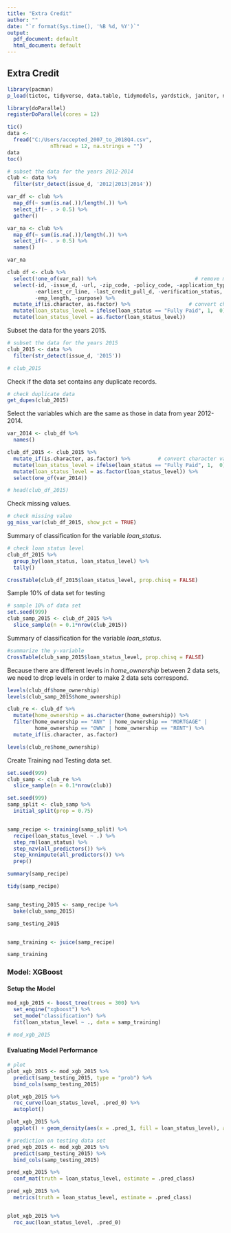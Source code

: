 ---
title: "Extra Credit"
author: ""
date: "`r format(Sys.time(), '%B %d, %Y')`"
output:
  pdf_document: default
  html_document: default
---



\clearpage


## Extra Credit


```{r,include=FALSE}
library(pacman)
p_load(tictoc, tidyverse, data.table, tidymodels, yardstick, janitor, naniar, discrim, gmodels, knitr)

library(doParallel)
registerDoParallel(cores = 12)
```


```{r,include=FALSE}
tic()
data <- 
  fread("C:/Users/accepted_2007_to_2018Q4.csv", 
              nThread = 12, na.strings = "")
data
toc()

# subset the data for the years 2012-2014
club <- data %>%
  filter(str_detect(issue_d, '2012|2013|2014'))

var_df <- club %>% 
  map_df(~ sum(is.na(.))/length(.)) %>% 
  select_if(~ . > 0.5) %>%
  gather() 

var_na <- club %>% 
  map_df(~ sum(is.na(.))/length(.)) %>% 
  select_if(~ . > 0.5) %>%
  names()

var_na

club_df <- club %>%
  select(!one_of(var_na)) %>%                                # remove most missing value variables
  select(-id, -issue_d, -url, -zip_code, -policy_code, -application_type, -title, -emp_title, 
         -earliest_cr_line, -last_credit_pull_d, -verification_status, -last_pymnt_d, -addr_state, 
         -emp_length, -purpose) %>% 
  mutate_if(is.character, as.factor) %>%                   # convert character vars to factor vars
  mutate(loan_status_level = ifelse(loan_status == "Fully Paid", 1,  0)) %>%      # classification
  mutate(loan_status_level = as.factor(loan_status_level))
```


Subset the data for the years 2015.


```{r}
# subset the data for the years 2015
club_2015 <- data %>%
  filter(str_detect(issue_d, '2015'))

# club_2015
```


Check if the data set contains any duplicate records.


```{r}
# check duplicate data
get_dupes(club_2015)
```


Select the variables which are the same as those in data from year 2012-2014.


```{r}
var_2014 <- club_df %>% 
  names()

club_df_2015 <- club_2015 %>%
  mutate_if(is.character, as.factor) %>%         # convert character vars to factor vars
  mutate(loan_status_level = ifelse(loan_status == "Fully Paid", 1,  0)) %>%   # classification
  mutate(loan_status_level = as.factor(loan_status_level)) %>%
  select(one_of(var_2014))

# head(club_df_2015)
```


Check missing values.


```{r}
# check missing value
gg_miss_var(club_df_2015, show_pct = TRUE)
```


Summary of classification for the variable *loan_status*.


```{r}
# check loan status level
club_df_2015 %>%
  group_by(loan_status, loan_status_level) %>%
  tally()
```


```{r}
CrossTable(club_df_2015$loan_status_level, prop.chisq = FALSE)
```


Sample 10% of data set for testing 


```{r}
# sample 10% of data set
set.seed(999)
club_samp_2015 <- club_df_2015 %>% 
  slice_sample(n = 0.1*nrow(club_2015))
```


Summary of classification for the variable *loan_status*.


```{r}
#summarize the y-variable
CrossTable(club_samp_2015$loan_status_level, prop.chisq = FALSE)
```


Because there are different levels in *home_ownership* between 2 data sets, we need to drop levels in order to make 2 data sets correspond.


```{r}
levels(club_df$home_ownership)
levels(club_samp_2015$home_ownership)
```


```{r}
club_re <- club_df %>%
  mutate(home_ownership = as.character(home_ownership)) %>%
  filter(home_ownership == "ANY" | home_ownership == "MORTGAGE" | 
         home_ownership == "OWN" | home_ownership == "RENT") %>%
  mutate_if(is.character, as.factor)

levels(club_re$home_ownership)
```


Create Training nad Testing data set.


```{r}
set.seed(999)
club_samp <- club_re %>% 
  slice_sample(n = 0.1*nrow(club))
```


```{r}
set.seed(999)
samp_split <- club_samp %>% 
  initial_split(prop = 0.75)


samp_recipe <- training(samp_split) %>% 
  recipe(loan_status_level ~ .) %>% 
  step_rm(loan_status) %>%
  step_nzv(all_predictors()) %>%
  step_knnimpute(all_predictors()) %>%
  prep()

summary(samp_recipe)

tidy(samp_recipe)


samp_testing_2015 <- samp_recipe %>%
  bake(club_samp_2015)

samp_testing_2015


samp_training <- juice(samp_recipe)

samp_training
```





### Model: XGBoost


#### Setup the Model


```{r,message=FALSE, warning=FALSE}
mod_xgb_2015 <- boost_tree(trees = 300) %>% 
  set_engine("xgboost") %>%
  set_mode("classification") %>%
  fit(loan_status_level ~ ., data = samp_training)

# mod_xgb_2015
```


#### Evaluating Model Performance 


```{r out.width="85%",fig.align="center"}
# plot
plot_xgb_2015 <- mod_xgb_2015 %>% 
  predict(samp_testing_2015, type = "prob") %>% 
  bind_cols(samp_testing_2015)

plot_xgb_2015 %>% 
  roc_curve(loan_status_level, .pred_0) %>% 
  autoplot()

plot_xgb_2015 %>% 
  ggplot() + geom_density(aes(x = .pred_1, fill = loan_status_level), alpha = 0.5)
```



```{r}
# prediction on testing data set
pred_xgb_2015 <- mod_xgb_2015 %>%
  predict(samp_testing_2015) %>%
  bind_cols(samp_testing_2015)

pred_xgb_2015 %>% 
  conf_mat(truth = loan_status_level, estimate = .pred_class)

pred_xgb_2015 %>% 
  metrics(truth = loan_status_level, estimate = .pred_class)


plot_xgb_2015 %>% 
  roc_auc(loan_status_level, .pred_0)
```





